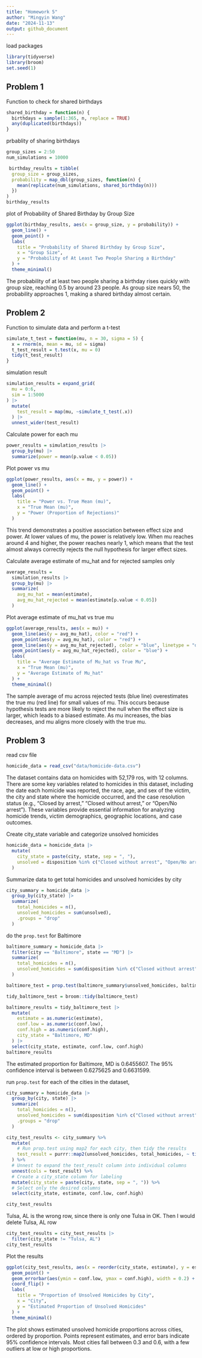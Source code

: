 ```yaml
---
title: "Homework 5"
author: "Mingyin Wang"
date: "2024-11-13"
output: github_document
---
```


load packages

```r
library(tidyverse)
library(broom)
set.seed(1)
```



## Problem 1

 Function to check for shared birthdays

```r
shared_birthday = function(n) {
  birthdays = sample(1:365, n, replace = TRUE)  
  any(duplicated(birthdays))                     
}

```

prbablity of sharing birthdays

```r
group_sizes = 2:50
num_simulations = 10000

 birthday_results = tibble(
  group_size = group_sizes,
  probability = map_dbl(group_sizes, function(n) {
    mean(replicate(num_simulations, shared_birthday(n)))
  })
)
birthday_results
```

plot of Probability of Shared Birthday by Group Size
```r
ggplot(birthday_results, aes(x = group_size, y = probability)) +
  geom_line() +
  geom_point() +
  labs(
    title = "Probability of Shared Birthday by Group Size",
    x = "Group Size",
    y = "Probability of At Least Two People Sharing a Birthday"
  ) +
  theme_minimal()
```

The probability of at least two people sharing a birthday rises quickly with group size, reaching 0.5 by around 23 people.  As group size nears 50, the probability approaches 1, making a shared birthday almost certain.

## Problem 2

Function to simulate data and perform a t-test
```r

simulate_t_test = function(mu, n = 30, sigma = 5) {
  x = rnorm(n, mean = mu, sd = sigma)
  t_test_result = t.test(x, mu = 0)
  tidy(t_test_result)
}


```


simulation result
```r
simulation_results = expand_grid(
  mu = 0:6,
  sim = 1:5000
) |>
  mutate(
    test_result = map(mu, ~simulate_t_test(.x))
  ) |>
  unnest_wider(test_result)

```


Calculate power for each mu

```r
power_results = simulation_results |>
  group_by(mu) |>
  summarize(power = mean(p.value < 0.05))

```


Plot power vs mu
```r
ggplot(power_results, aes(x = mu, y = power)) +
  geom_line() +
  geom_point() +
  labs(
    title = "Power vs. True Mean (mu)",
    x = "True Mean (mu)",
    y = "Power (Proportion of Rejections)"
  )

```
This trend demonstrates a positive association between effect size and power. At lower values of mu, the power is relatively low. When mu reaches around 4 and higher, the power reaches nearly 1, which means that the test almost always correctly rejects the null hypothesis for larger effect sizes.



Calculate average estimate of mu_hat and for rejected samples only

```r
average_results = 
  simulation_results |>
  group_by(mu) |>
  summarize(
    avg_mu_hat = mean(estimate),
    avg_mu_hat_rejected = mean(estimate[p.value < 0.05])
  )
```


Plot average estimate of mu_hat vs true mu
```r
ggplot(average_results, aes(x = mu)) +
  geom_line(aes(y = avg_mu_hat), color = "red") +
  geom_point(aes(y = avg_mu_hat), color = "red") +
  geom_line(aes(y = avg_mu_hat_rejected), color = "blue", linetype = "dashed") +
  geom_point(aes(y = avg_mu_hat_rejected), color = "blue") +
  labs(
    title = "Average Estimate of Mu_hat vs True Mu",
    x = "True Mean (mu)",
    y = "Average Estimate of Mu_hat"
  ) +
  theme_minimal()
```

The sample average of mu across rejected tests (blue line) overestimates the true  mu (red line) for small values of mu. This occurs because hypothesis tests are more likely to reject the null when the effect size is larger, which leads to a biased estimate. As mu increases, the bias decreases, and mu aligns more closely with the true mu.

## Problem 3

read csv file

```r
homicide_data = read_csv("data/homicide-data.csv")
```
The dataset contains data on homicides with 52,179 ros, with 12 columns. There are some key variables related to homicides in this dataset, including the date each homicide was reported, the race, age, and sex of the victim, the city and state where the homicide occurred, and the case resolution status (e.g., "Closed by arrest," "Closed without arrest," or "Open/No arrest"). These variables provide essential information for analyzing homicide trends, victim demographics, geographic locations, and case outcomes.


Create city_state variable and categorize unsolved homicides

```r
homicide_data = homicide_data |>
  mutate(
    city_state = paste(city, state, sep = ", "),
    unsolved = disposition %in% c("Closed without arrest", "Open/No arrest")
  )


```

Summarize data to get total homicides and unsolved homicides by city

```r
city_summary = homicide_data |>
  group_by(city_state) |>
  summarize(
    total_homicides = n(),
    unsolved_homicides = sum(unsolved),
    .groups = "drop"
  )
```

do the `prop.test` for Baltimore 
```r
baltimore_summary = homicide_data |>
  filter(city == "Baltimore", state == "MD") |>
  summarize(
    total_homicides = n(),
    unsolved_homicides = sum(disposition %in% c("Closed without arrest", "Open/No arrest"))
  )

baltimore_test = prop.test(baltimore_summary$unsolved_homicides, baltimore_summary$total_homicides) 

tidy_baltimore_test = broom::tidy(baltimore_test)

baltimore_results = tidy_baltimore_test |>
  mutate(
    estimate = as.numeric(estimate),
    conf.low = as.numeric(conf.low),
    conf.high = as.numeric(conf.high),
    city_state = "Baltimore, MD"
  ) |>
  select(city_state, estimate, conf.low, conf.high)
baltimore_results
```
The estimated proportion for Baltimore, MD is 0.6455607. The 95% confidence interval is between 0.6275625 and 0.6631599. 

run `prop.test` for each of the cities in the dataset,
```r
city_summary = homicide_data |>
  group_by(city, state) |>
  summarize(
    total_homicides = n(),
    unsolved_homicides = sum(disposition %in% c("Closed without arrest", "Open/No arrest")),
    .groups = "drop"
  )

city_test_results <- city_summary %>%
  mutate(
    # Run prop.test using map2 for each city, then tidy the results
    test_result = purrr::map2(unsolved_homicides, total_homicides, ~ tidy(prop.test(.x, .y)))
  ) %>%
  # Unnest to expand the test_result column into individual columns
  unnest(cols = test_result) %>%
  # Create a city_state column for labeling
  mutate(city_state = paste(city, state, sep = ", ")) %>%
  # Select only the desired columns
  select(city_state, estimate, conf.low, conf.high)

city_test_results
```
Tulsa, AL is the wrong row, since there is only one Tulsa in OK. Then I would delete Tulsa, AL row

```r
city_test_results = city_test_results |>
  filter(city_state != "Tulsa, AL")
city_test_results
```


Plot the results 
```r
ggplot(city_test_results, aes(x = reorder(city_state, estimate), y = estimate)) +
  geom_point() +
  geom_errorbar(aes(ymin = conf.low, ymax = conf.high), width = 0.2) +
  coord_flip() +
  labs(
    title = "Proportion of Unsolved Homicides by City",
    x = "City",
    y = "Estimated Proportion of Unsolved Homicides"
  ) +
  theme_minimal()
```
The plot shows estimated unsolved homicide proportions across cities, ordered by proportion. Points represent estimates, and error bars indicate 95% confidence intervals. Most cities fall between 0.3 and 0.6, with a few outliers at low or high proportions.